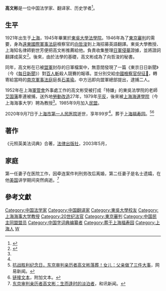 {{Infobox Officeholder
| name = 高文彬
| image = 
| sex = 男
| date of birth =  1921年12月26日
| place of birth = {{ROC-1912}}[[江苏省_(中华民国)|江苏省]][[上海|上海]]
| date of death = {{death date and age|2020|09|07|1921|12|26}}
| place of death = {{PRC}}[[上海市|上海市]][[虹口区|虹口区]]
| Native place = 
| constituency = 
| spouse = 
| children = 
| party = [[中国民主同盟|中国民主同盟]]（1985年9月 - 2020年9月）
| profession = 
| religion = 
| signature = 
| footnotes = 
}}
'''高文彬'''{{BD|1921年|12月26日|catIdx=G高|2020年|9月7日|catIdx=Gao}}是一位中国法学家、翻译家、历史学者<ref name=":0">{{Cite web|title=最后一位全程亲历东京大审判者高文彬去世 享年99岁|url=http://www.chinanews.com/gn/2020/09-07/9284597.shtml|accessdate=|author=|date=2020-09-07|format=|publisher=中国新闻网|language=}}</ref>。

==生平==
1921年出生于[[上海|上海]]，1945年畢業於[[东吴大学_(苏州)|東吳大學]][[東吳大學法學院|法學院]]。1946年為了[[東京審判|東京審判]]的需要，身為[[遠東國際軍事法庭|遠東國際軍事法庭]]檢察官的[[向哲濬|向哲浚]]到上海招募英語翻譯。東吳大學教授、上海知名律師劉世芳便把高文彬推薦給他。負責收集整理[[中国抗日战争|日軍侵華]]證據，並將證詞翻譯成英文<ref name="浦東黨史">{{Cite web | url=http://szb.pudong.gov.cn/pdszb_pdds_dsyj/2012-02-21/Detail_413699.htm | title=全程見證東京審判的高文彬教授 | author=黃玉昌 | publisher=浦東黨史史志辦 |date=2012-02-21}}</ref>。後來，由於法學的基礎，高文彬成為了向哲浚的秘書。

同年，高文彬在已被[[盟軍|盟軍]]封存的日軍檔案中，無意間發現了一篇《東京日日新聞》（今《[[每日新聞|每日新聞]]》）對[[百人斬|百人斬]]殺人競賽的報導。並分別交給[[中國|中國]][[檢察官|檢察官]][[倪征𣋉|倪征𣋉]]，轉寄給當時的[[南京軍事法庭|南京軍事法庭]]庭長[[石美瑜|石美瑜]]。中方迅即向盟軍總部提出，逮捕二人。

1952年在上海[[軍管會|軍管會]]外事處工作的高文彬受被打成「特嫌」的東吳法學院的老師[[艾国藩|艾国藩]]牽連被捕，送外地[[勞動改造|勞動改造]]27年，1979年[[平反|平反]]，後來被[[上海海運學院|上海海運學院]]（今上海海事大学）聘為教授<ref name="浦東黨史"/>。1985年9月加入[[中国民主同盟|民盟]]。

2020年9月7日于[[上海市第一人民医院|上海市第一人民医院]]逝世，享年99岁<ref name=":0" />。葬于[[上海福寿园|上海福寿园]]。<ref>[https://www.163.com/dy/article/GJ0C646M0534J2VZ.html 抗战胜利纪念日，东京审判亲历者高文彬落葬！女儿：父亲做了三件大事]，网易新闻。</ref><ref>[http://www.example.org 链接文本]，附加文本。</ref>

==著作==
《元照英美法词典》合著，[[法律出版社|法律出版社]]，2003年5月，{{ISBN|9787503642326}}

==家庭==
第一任妻子在医院工作，因牵连案件判刑劳改后离婚，第二任妻子是名士遗孀，在他[[美国|美国]]讲学期间突然病逝。<ref>[http://news.hexun.com/2020-10-09/202192488.html 东京审判亲历者高文彬：生而逢时的淡泊者]，和讯新闻。</ref>

==參考文獻==
{{Reflist}}

{{东京审判中国代表团}}
{{Authority control}}
{{DEFAULTSORT:Gao高}}
[[Category:中国法学家|Category:中国法学家]]
[[Category:中国翻译家|Category:中国翻译家]]
[[Category:東吳大學校友|Category:東吳大學校友]]
[[Category:上海海事大学教授|Category:上海海事大学教授]]
[[Category:20世纪法官|Category:20世纪法官]]
[[Category:東京審判|Category:東京審判]]
[[Category:中国民主同盟盟员|Category:中国民主同盟盟员]]
[[Category:中国字词典编纂者|Category:中国字词典编纂者]]
[[Category:葬于上海福寿园|Category:葬于上海福寿园]]
[[Category:上海人|Category:上海人]]
[[Category:高姓|W]]